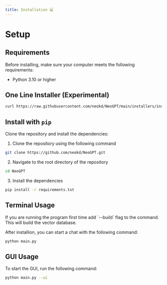 ```yaml
---
title: Installation 💻
---
```


# Setup


## Requirements
Before installing, make sure your computer meets the following requirements:

- Python 3.10 or higher


## One Line Installer (Experimental)

```bash
curl https://raw.githubusercontent.com/neokd/NeoGPT/main/installers/install.sh -o install.sh && bash install.sh
```


## Install with `pip`

Clone the repository and install the dependencies:

1. Clone the repository using the following command
```bash 
git clone https://github.com/neokd/NeoGPT.git
```

2. Navigate to the root directory of the repository

```bash 
cd NeoGPT
```

3. Install the dependencies

```bash
pip install -r requirements.txt
```





## Terminal Usage

<Tip>
    If you are running the program first time add `--build` flag to the command. This will build the vector database.
</Tip>

After installion, you can start a chat with the following command:

```bash
python main.py
```


## GUI Usage

To start the GUI, run the following command:

```bash
python main.py --ui
```
